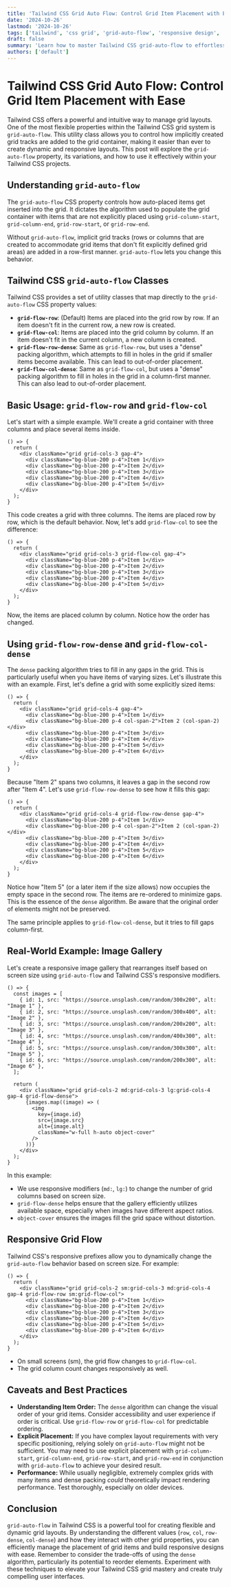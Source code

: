 ```yaml
---
title: 'Tailwind CSS Grid Auto Flow: Control Grid Item Placement with Ease'
date: '2024-10-26'
lastmod: '2024-10-26'
tags: ['tailwind', 'css grid', 'grid-auto-flow', 'responsive design', 'css layout']
draft: false
summary: 'Learn how to master Tailwind CSS grid-auto-flow to effortlessly control the placement of grid items and create flexible, responsive layouts. This guide covers row, column, dense, and combinations with real-world examples.'
authors: ['default']
---
```


# Tailwind CSS Grid Auto Flow: Control Grid Item Placement with Ease

Tailwind CSS offers a powerful and intuitive way to manage grid layouts. One of the most flexible properties within the Tailwind CSS grid system is `grid-auto-flow`. This utility class allows you to control how implicitly created grid tracks are added to the grid container, making it easier than ever to create dynamic and responsive layouts. This post will explore the `grid-auto-flow` property, its variations, and how to use it effectively within your Tailwind CSS projects.

## Understanding `grid-auto-flow`

The `grid-auto-flow` CSS property controls how auto-placed items get inserted into the grid. It dictates the algorithm used to populate the grid container with items that are not explicitly placed using `grid-column-start`, `grid-column-end`, `grid-row-start`, or `grid-row-end`.

Without `grid-auto-flow`, implicit grid tracks (rows or columns that are created to accommodate grid items that don't fit explicitly defined grid areas) are added in a row-first manner. `grid-auto-flow` lets you change this behavior.

## Tailwind CSS `grid-auto-flow` Classes

Tailwind CSS provides a set of utility classes that map directly to the `grid-auto-flow` CSS property values:

- **`grid-flow-row`**: (Default) Items are placed into the grid row by row. If an item doesn't fit in the current row, a new row is created.
- **`grid-flow-col`**: Items are placed into the grid column by column. If an item doesn't fit in the current column, a new column is created.
- **`grid-flow-row-dense`**: Same as `grid-flow-row`, but uses a "dense" packing algorithm, which attempts to fill in holes in the grid if smaller items become available. This can lead to out-of-order placement.
- **`grid-flow-col-dense`**: Same as `grid-flow-col`, but uses a "dense" packing algorithm to fill in holes in the grid in a column-first manner. This can also lead to out-of-order placement.

## Basic Usage: `grid-flow-row` and `grid-flow-col`

Let's start with a simple example. We'll create a grid container with three columns and place several items inside.

```plaintext live
() => {
  return (
    <div className="grid grid-cols-3 gap-4">
      <div className="bg-blue-200 p-4">Item 1</div>
      <div className="bg-blue-200 p-4">Item 2</div>
      <div className="bg-blue-200 p-4">Item 3</div>
      <div className="bg-blue-200 p-4">Item 4</div>
      <div className="bg-blue-200 p-4">Item 5</div>
    </div>
  );
}
```

This code creates a grid with three columns. The items are placed row by row, which is the default behavior. Now, let's add `grid-flow-col` to see the difference:

```plaintext live
() => {
  return (
    <div className="grid grid-cols-3 grid-flow-col gap-4">
      <div className="bg-blue-200 p-4">Item 1</div>
      <div className="bg-blue-200 p-4">Item 2</div>
      <div className="bg-blue-200 p-4">Item 3</div>
      <div className="bg-blue-200 p-4">Item 4</div>
      <div className="bg-blue-200 p-4">Item 5</div>
    </div>
  );
}
```

Now, the items are placed column by column. Notice how the order has changed.

## Using `grid-flow-row-dense` and `grid-flow-col-dense`

The `dense` packing algorithm tries to fill in any gaps in the grid. This is particularly useful when you have items of varying sizes. Let's illustrate this with an example. First, let's define a grid with some explicitly sized items:

```plaintext live
() => {
  return (
    <div className="grid grid-cols-4 gap-4">
      <div className="bg-blue-200 p-4">Item 1</div>
      <div className="bg-blue-200 p-4 col-span-2">Item 2 (col-span-2)</div>
      <div className="bg-blue-200 p-4">Item 3</div>
      <div className="bg-blue-200 p-4">Item 4</div>
      <div className="bg-blue-200 p-4">Item 5</div>
      <div className="bg-blue-200 p-4">Item 6</div>
    </div>
  );
}
```

Because "Item 2" spans two columns, it leaves a gap in the second row after "Item 4". Let's use `grid-flow-row-dense` to see how it fills this gap:

```plaintext live
() => {
  return (
    <div className="grid grid-cols-4 grid-flow-row-dense gap-4">
      <div className="bg-blue-200 p-4">Item 1</div>
      <div className="bg-blue-200 p-4 col-span-2">Item 2 (col-span-2)</div>
      <div className="bg-blue-200 p-4">Item 3</div>
      <div className="bg-blue-200 p-4">Item 4</div>
      <div className="bg-blue-200 p-4">Item 5</div>
      <div className="bg-blue-200 p-4">Item 6</div>
    </div>
  );
}
```

Notice how "Item 5" (or a later item if the size allows) now occupies the empty space in the second row. The items are re-ordered to minimize gaps. This is the essence of the `dense` algorithm. Be aware that the original order of elements might not be preserved.

The same principle applies to `grid-flow-col-dense`, but it tries to fill gaps column-first.

## Real-World Example: Image Gallery

Let's create a responsive image gallery that rearranges itself based on screen size using `grid-auto-flow` and Tailwind CSS's responsive modifiers.

```plaintext live
() => {
  const images = [
    { id: 1, src: "https://source.unsplash.com/random/300x200", alt: "Image 1" },
    { id: 2, src: "https://source.unsplash.com/random/300x400", alt: "Image 2" },
    { id: 3, src: "https://source.unsplash.com/random/200x200", alt: "Image 3" },
    { id: 4, src: "https://source.unsplash.com/random/400x300", alt: "Image 4" },
    { id: 5, src: "https://source.unsplash.com/random/300x300", alt: "Image 5" },
    { id: 6, src: "https://source.unsplash.com/random/200x300", alt: "Image 6" },
  ];

  return (
    <div className="grid grid-cols-2 md:grid-cols-3 lg:grid-cols-4 gap-4 grid-flow-dense">
      {images.map((image) => (
        <img
          key={image.id}
          src={image.src}
          alt={image.alt}
          className="w-full h-auto object-cover"
        />
      ))}
    </div>
  );
}
```

In this example:

- We use responsive modifiers (`md:`, `lg:`) to change the number of grid columns based on screen size.
- `grid-flow-dense` helps ensure that the gallery efficiently utilizes available space, especially when images have different aspect ratios.
- `object-cover` ensures the images fill the grid space without distortion.

## Responsive Grid Flow

Tailwind CSS's responsive prefixes allow you to dynamically change the `grid-auto-flow` behavior based on screen size. For example:

```plaintext live
() => {
  return (
    <div className="grid grid-cols-2 sm:grid-cols-3 md:grid-cols-4 gap-4 grid-flow-row sm:grid-flow-col">
      <div className="bg-blue-200 p-4">Item 1</div>
      <div className="bg-blue-200 p-4">Item 2</div>
      <div className="bg-blue-200 p-4">Item 3</div>
      <div className="bg-blue-200 p-4">Item 4</div>
      <div className="bg-blue-200 p-4">Item 5</div>
      <div className="bg-blue-200 p-4">Item 6</div>
    </div>
  );
}
```

- On small screens (sm), the grid flow changes to `grid-flow-col`.
- The grid column count changes responsively as well.

## Caveats and Best Practices

- **Understanding Item Order:** The `dense` algorithm can change the visual order of your grid items. Consider accessibility and user experience if order is critical. Use `grid-flow-row` or `grid-flow-col` for predictable ordering.
- **Explicit Placement:** If you have complex layout requirements with very specific positioning, relying solely on `grid-auto-flow` might not be sufficient. You may need to use explicit placement with `grid-column-start`, `grid-column-end`, `grid-row-start`, and `grid-row-end` in conjunction with `grid-auto-flow` to achieve your desired result.
- **Performance:** While usually negligible, extremely complex grids with many items and dense packing _could_ theoretically impact rendering performance. Test thoroughly, especially on older devices.

## Conclusion

`grid-auto-flow` in Tailwind CSS is a powerful tool for creating flexible and dynamic grid layouts. By understanding the different values (`row`, `col`, `row-dense`, `col-dense`) and how they interact with other grid properties, you can efficiently manage the placement of grid items and build responsive designs with ease. Remember to consider the trade-offs of using the `dense` algorithm, particularly its potential to reorder elements. Experiment with these techniques to elevate your Tailwind CSS grid mastery and create truly compelling user interfaces.
